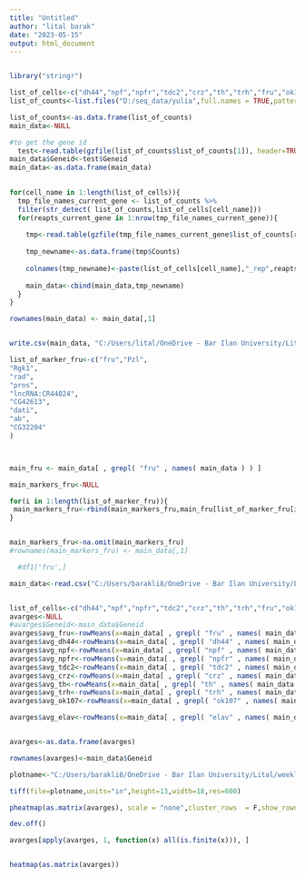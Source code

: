 ```yaml
---
title: "Untitled"
author: "lital barak"
date: "2023-05-15"
output: html_document
---
```




```r

```

```r


library("stringr")

list_of_cells<-c("dh44","npf","npfr","tdc2","crz","th","trh","fru","ok107","elav")
list_of_counts<-list.files("D:/seq_data/yulia",full.names = TRUE,pattern = "counts")

list_of_counts<-as.data.frame(list_of_counts)
main_data<-NULL

#to get the gene id
  test<-read.table(gzfile(list_of_counts$list_of_counts[1]), header=TRUE) 
main_data$Geneid<-test$Geneid
main_data<-as.data.frame(main_data)
  

for(cell_name in 1:length(list_of_cells)){
  tmp_file_names_current_gene <- list_of_counts %>%
  filter(str_detect( list_of_counts,list_of_cells[cell_name]))
  for(reapts_current_gene in 1:nrow(tmp_file_names_current_gene)){
    
    tmp<-read.table(gzfile(tmp_file_names_current_gene$list_of_counts[reapts_current_gene]), header=TRUE)
    
    tmp_newname<-as.data.frame(tmp$Counts)
    
    colnames(tmp_newname)<-paste(list_of_cells[cell_name],"_rep",reapts_current_gene,"_counts",sep = "")
    
    main_data<-cbind(main_data,tmp_newname)
  }
}

rownames(main_data) <- main_data[,1]


write.csv(main_data, "C:/Users/lital/OneDrive - Bar Ilan University/Lital/weekly presentation/14.05.23/ten_cell_type.csv", row.names=FALSE)


```


```r

list_of_marker_fru<-c("fru","Pzl",
"Rgk1",
"rad",
"pros",
"lncRNA:CR44024",
"CG42613",
"dati",
"ab",
"CG32204"
)



main_fru <- main_data[ , grepl( "fru" , names( main_data ) ) ]

main_markers_fru<-NULL

for(i in 1:length(list_of_marker_fru)){
 main_markers_fru<-rbind(main_markers_fru,main_fru[list_of_marker_fru[i],]) 
}


main_markers_fru<-na.omit(main_markers_fru)
#rownames(main_markers_fru) <- main_data[,1]

  #df1['fru',]
```



```r
main_data<-read.csv("C:/Users/barakli8/OneDrive - Bar Ilan University/Lital/weekly presentation/14.05.23/ten_cell_type.csv")


list_of_cells<-c("dh44","npf","npfr","tdc2","crz","th","trh","fru","ok107","elav")
avarges<-NULL
#avarges$Geneid<-main_data$Geneid
avarges$avg_fru<-rowMeans(x=main_data[ , grepl( "fru" , names( main_data ) ) ], na.rm = TRUE)
avarges$avg_dh44<-rowMeans(x=main_data[ , grepl( "dh44" , names( main_data ) ) ], na.rm = TRUE)
avarges$avg_npf<-rowMeans(x=main_data[ , grepl( "npf" , names( main_data ) ) ], na.rm = TRUE)
avarges$avg_npfr<-rowMeans(x=main_data[ , grepl( "npfr" , names( main_data ) ) ], na.rm = TRUE)
avarges$avg_tdc2<-rowMeans(x=main_data[ , grepl( "tdc2" , names( main_data ) ) ], na.rm = TRUE)
avarges$avg_crz<-rowMeans(x=main_data[ , grepl( "crz" , names( main_data ) ) ], na.rm = TRUE)
avarges$avg_th<-rowMeans(x=main_data[ , grepl( "th" , names( main_data ) ) ], na.rm = TRUE)
avarges$avg_trh<-rowMeans(x=main_data[ , grepl( "trh" , names( main_data ) ) ], na.rm = TRUE)
avarges$avg_ok107<-rowMeans(x=main_data[ , grepl( "ok107" , names( main_data ) ) ], na.rm = TRUE)

avarges$avg_elav<-rowMeans(x=main_data[ , grepl( "elav" , names( main_data ) ) ], na.rm = TRUE)


avarges<-as.data.frame(avarges)

rownames(avarges)<-main_data$Geneid

plotname<-"C:/Users/barakli8/OneDrive - Bar Ilan University/Lital/weekly presentation/14.05.23/pheatmap_all_main_genes_yulia.tiff"

tiff(file=plotname,units="in",height=13,width=18,res=600)

pheatmap(as.matrix(avarges), scale = "none",cluster_rows  = F,show_rownames = F, color=colorRampPalette(c("navy", "white", "red"))(50))

dev.off()


```



```r
avarges[apply(avarges, 1, function(x) all(is.finite(x))), ]


heatmap(as.matrix(avarges))

```

